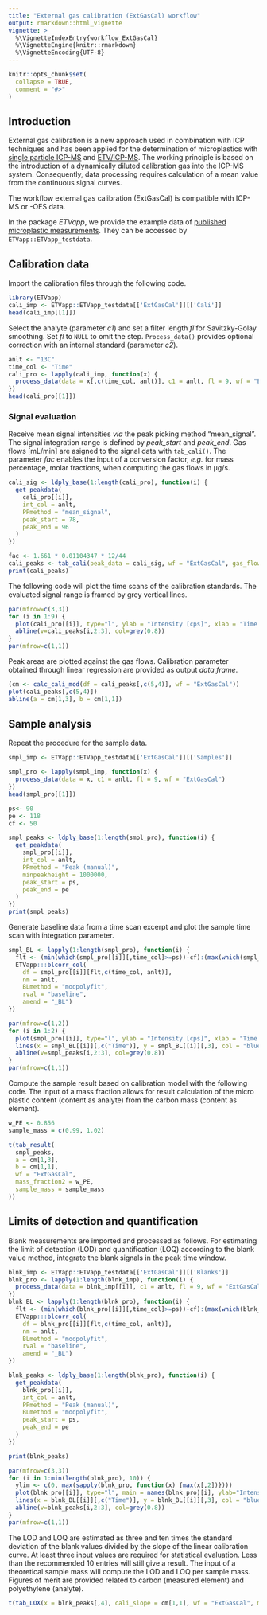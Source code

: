 ```yaml
---
title: "External gas calibration (ExtGasCal) workflow"
output: rmarkdown::html_vignette
vignette: >
  %\VignetteIndexEntry{workflow_ExtGasCal}
  %\VignetteEngine{knitr::rmarkdown}
  %\VignetteEncoding{UTF-8}
---
```


```r
knitr::opts_chunk$set(
  collapse = TRUE,
  comment = "#>"
)
```

## Introduction

External gas calibration is a new approach used in combination with ICP techniques 
and has been applied for the determination of microplastics with [single particle 
ICP-MS](https://link.springer.com/article/10.1007/s00216-025-05934-9) and [ETV/ICP-MS](paper link). The working principle is based on the 
introduction of a dynamically diluted calibration gas into the ICP-MS system. 
Consequently, data processing requires calculation of a mean value from the 
continuous signal curves.

The workflow external gas calibration (ExtGasCal) is compatible with ICP-MS or 
-OES data.

In the package *ETVapp*, we provide the example data of [published microplastic measurements](https-Link). They can be accessed by `ETVapp::ETVapp_testdata`.

## Calibration data

Import the calibration files through the following code.

```r
library(ETVapp)
cali_imp <- ETVapp::ETVapp_testdata[['ExtGasCal']][['Cali']]
head(cali_imp[[1]])
```

Select the analyte (parameter *c1*) and set a filter length *fl* for 
Savitzky-Golay smoothing. Set *fl* to `NULL` to omit the step. `Process_data()` 
provides optional correction with an internal standard (parameter *c2*).

```r
anlt <- "13C"
time_col <- "Time"
cali_pro <- lapply(cali_imp, function(x) {
  process_data(data = x[,c(time_col, anlt)], c1 = anlt, fl = 9, wf = "ExtGasCal")
})
head(cali_pro[[1]])
```

### Signal evaluation

Receive mean signal intensities *via* the peak picking method "mean_signal". The 
signal integration range is defined by *peak_start* and *peak_end*. Gas 
flows [mL/min] are asigned to the signal data with `tab_cali()`. The parameter 
*fac* enables the input of a conversion factor, *e.g.* for mass percentage, molar 
fractions, when computing the gas flows in µg/s.

```r
cali_sig <- ldply_base(1:length(cali_pro), function(i) {
  get_peakdata(
    cali_pro[[i]], 
    int_col = anlt, 
    PPmethod = "mean_signal",
    peak_start = 78, 
    peak_end = 96
  )
})

fac <- 1.661 * 0.01104347 * 12/44
cali_peaks <- tab_cali(peak_data = cali_sig, wf = "ExtGasCal", gas_flow = seq(0,50,length.out=nrow(cali_sig)), fac = fac)
print(cali_peaks)
```

The following code will plot the time scans of the calibration standards. The 
evaluated signal range is framed by grey vertical lines.

```r
par(mfrow=c(3,3))
for (i in 1:9) {
  plot(cali_pro[[i]], type="l", ylab = "Intensity [cps]", xlab = "Time [s]", main = paste(cali_peaks[i,5], "mL/min"))
  abline(v=cali_peaks[i,2:3], col=grey(0.8))
}
par(mfrow=c(1,1))
```

Peak areas are plotted against the gas flows. Calibration parameter obtained 
through linear regression are provided as output *data.frame*.

```r
(cm <- calc_cali_mod(df = cali_peaks[,c(5,4)], wf = "ExtGasCal"))
plot(cali_peaks[,c(5,4)])
abline(a = cm[1,3], b = cm[1,1])
```

## Sample analysis

Repeat the procedure for the sample data.

```r
smpl_imp <- ETVapp::ETVapp_testdata[['ExtGasCal']][['Samples']]

smpl_pro <- lapply(smpl_imp, function(x) {
  process_data(data = x, c1 = anlt, fl = 9, wf = "ExtGasCal")
})
head(smpl_pro[[1]])

ps<- 90
pe <- 118
cf <- 50

smpl_peaks <- ldply_base(1:length(smpl_pro), function(i) {
  get_peakdata(
    smpl_pro[[i]], 
    int_col = anlt, 
    PPmethod = "Peak (manual)",
    minpeakheight = 1000000,
    peak_start = ps, 
    peak_end = pe
  )
})
print(smpl_peaks)
```
Generate baseline data from a time scan excerpt and plot the sample time scan with integration parameter.

```r
smpl_BL <- lapply(1:length(smpl_pro), function(i) {
  flt <- (min(which(smpl_pro[[i]][,time_col]>=ps))-cf):(max(which(smpl_pro[[i]][,time_col]<=pe))+cf)
  ETVapp:::blcorr_col(
    df = smpl_pro[[i]][flt,c(time_col, anlt)],
    nm = anlt, 
    BLmethod = "modpolyfit",
    rval = "baseline", 
    amend = "_BL")
})
```

```r
par(mfrow=c(1,2))
for (i in 1:2) {
  plot(smpl_pro[[i]], type="l", ylab = "Intensity [cps]", xlab = "Time [s]")
  lines(x = smpl_BL[[i]][,c("Time")], y = smpl_BL[[i]][,3], col = "blue")
  abline(v=smpl_peaks[i,2:3], col=grey(0.8))
}
par(mfrow=c(1,1))
```

Compute the sample result based on calibration model with the following code. 
The input of a mass fraction allows for result calculation of the micro plastic 
content (content as analyte) from the carbon mass (content as element). 

```r
w_PE <- 0.856
sample_mass = c(0.99, 1.02)

t(tab_result(
  smpl_peaks, 
  a = cm[1,3], 
  b = cm[1,1], 
  wf = "ExtGasCal",
  mass_fraction2 = w_PE, 
  sample_mass = sample_mass
))
```

## Limits of detection and quantification

Blank measurements are imported and processed as follows. For estimating the 
limit of detection (LOD) and quantification (LOQ) according to the blank value 
method, integrate the blank signals in the peak time window. 

```r
blnk_imp <- ETVapp::ETVapp_testdata[['ExtGasCal']][['Blanks']]
blnk_pro <- lapply(1:length(blnk_imp), function(i) {
  process_data(data = blnk_imp[[i]], c1 = anlt, fl = 9, wf = "ExtGasCal")
})
blnk_BL <- lapply(1:length(blnk_pro), function(i) {
  flt <- (min(which(blnk_pro[[i]][,time_col]>=ps))-cf):(max(which(blnk_pro[[i]][,time_col]<=pe))+cf)
  ETVapp:::blcorr_col(
    df = blnk_pro[[i]][flt,c(time_col, anlt)],
    nm = anlt, 
    BLmethod = "modpolyfit",
    rval = "baseline", 
    amend = "_BL")
})

blnk_peaks <- ldply_base(1:length(blnk_pro), function(i) {
  get_peakdata(
    blnk_pro[[i]], 
    int_col = anlt, 
    PPmethod = "Peak (manual)",
    BLmethod = "modpolyfit",
    peak_start = ps, 
    peak_end = pe
  )
})

print(blnk_peaks)

par(mfrow=c(3,3))
for (i in 1:min(length(blnk_pro), 10)) {
  ylim <- c(0, max(sapply(blnk_pro, function(x) {max(x[,2])})))
  plot(blnk_pro[[i]], type="l", main = names(blnk_pro)[i], ylab="Intensity [cps]", xlab = "Time [s]",ylim=ylim)
  lines(x = blnk_BL[[i]][,c("Time")], y = blnk_BL[[i]][,3], col = "blue")
  abline(v=blnk_peaks[i,2:3], col=grey(0.8))
}
par(mfrow=c(1,1))
```

The LOD and LOQ are estimated as three and ten times the standard deviation of 
the blank values divided by the slope of the linear calibration curve. At least 
three input values are required for statistical evaluation. Less than the 
recommended 10 entries will still give a result. The input of a theoretical 
sample mass will compute the LOD and LOQ per sample mass. Figures of merit are 
provided related to carbon (measured element) and polyethylene (analyte).

```r
t(tab_LOX(x = blnk_peaks[,4], cali_slope = cm[1,1], wf = "ExtGasCal", mass_fraction2 = w_PE))
```
